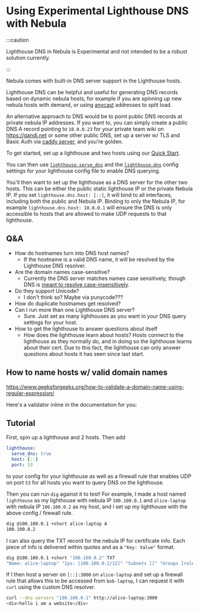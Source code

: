 # Using Experimental Lighthouse DNS with Nebula

:::caution

Lighthouse DNS in Nebula is Experimental and not intended to be a robust solution currently.

:::

Nebula comes with built-in DNS server support in the Lighthouse hosts.

Lighthouse DNS can be helpful and useful for generating DNS records based on dynamic nebula hosts, for example if you
are spinning up new nebula hosts with demand, or using [anycast](https://en.wikipedia.org/wiki/Anycast) addresses to
split load.

An alternative approach to DNS would be to point public DNS records at private nebula IP addresses. If you want to, you
can simply create a public DNS A record pointing to `10.0.0.23` for your private team wiki on <https://gandi.net> or
some other public DNS, set up a server w/ TLS and Basic Auth via
[caddy server](https://caddyserver.com/docs/getting-started), and you're golden.

To get started, set up a lighthouse and two hosts using our [Quick Start](/docs/guides/quick-start/).

You can then use [`lighthouse.serve_dns`](/docs/config/lighthouse#lighthouseserve_dns) and the
[`lighthouse.dns`](/docs/config/lighthouse#lighthousedns) config settings for your lighthouse config file to enable DNS
querying.

You'll then want to set up the lighthouse as a DNS server for the other two hosts. This can be either the public static
lighthouse IP or the private Nebula IP. If you set `lighthouse.dns.host: [::]`, it will bind to all interfaces,
including both the public and Nebula IP. Binding to only the Nebula IP, for example `lighthouse.dns.host: 10.0.0.1` will
ensure the DNS is only accessible to hosts that are allowed to make UDP requests to that lighthouse.

## Q&A

- How do hostnames turn into DNS host names?
  - If the hostname is a valid DNS name, it will be resolved by the Lighthouse DNS resolver.
- Are the domain names case-sensitive?
  - Currently the DNS server matches names case sensitively, though DNS is
    [meant to resolve case-insensitively](https://www.rfc-editor.org/rfc/rfc1035#section-2.3.3).
- Do they support Unicode?
  - I don't think so? Maybe via punycode???
- How do duplicate hostnames get resolved?
- Can I run more than one Lighthouse DNS server?
  - Sure. Just set as many lighthouses as you want in your DNS query settings for your host.
- How to get the lighthouse to answer questions about itself
  - How does the lighthouse learn about hosts? Hosts connect to the lighthouse as they normally do, and in doing so the
    lighthouse learns about their cert. Due to this fact, the lighthouse can only answer questions about hosts it has
    seen since last start.

## How to name hosts w/ valid domain names

https://www.geeksforgeeks.org/how-to-validate-a-domain-name-using-regular-expression/

Here's a validator inline in the documentation for you:


<ValidateDomainInput />

## Tutorial

First, spin up a lighthouse and 2 hosts. Then add

```yaml
lighthouse:
  serve_dns: true
  host: [::]
  port: 53
```

to your config for your lighthouse as well as a firewall rule that enables UDP on port `53` for all hosts you want to
query DNS on the lighthouse.

Then you can run `dig` against it to test! For example, I made a host named `lighthouse` as my lighthouse with nebula IP
`100.100.0.1` and `alice-laptop` with nebula IP `100.100.0.2` as my host, and I set up my lighthouse with the above
config / firewall rule.

```bash
dig @100.100.0.1 +short alice-laptop A
100.100.0.2
```

I can also query the TXT record for the nebula IP for certificate info. Each piece of info is delivered within quotes
and as a `"Key: Value"` format.

```bash
dig @100.100.0.1 +short "100.100.0.2" TXT
"Name: alice-laptop" "Ips: [100.100.0.2/22]" "Subnets []" "Groups [role:Laptop]" "NotBefore 2022-12-06 21:34:25 +0000 UTC" "NotAFter 2024-05-13 17:37:27 +0000 UTC" "PublicKey 2c4828672fef1306124df94eb0fecd753e462e1bd4107f866f4e1a463550eb1b" "IsCA false" "Issuer 5b568aedaa5d97746e870f01a356ba474cf3251c0e743499ec668f93efa77f51"
```

If I then host a server on `[::]:3000` on `alice-laptop` and set up a firewall rule that allows this to be accessed from
`bob-laptop`, I can request it with `curl` using the custom DNS resolver.

```bash
curl --dns-servers "100.100.0.1" http://alice-laptop:3000
<div>hello i am a website</div>
```

